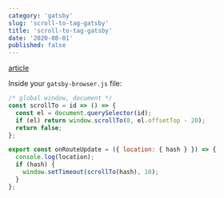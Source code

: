 ```yaml
---
category: 'gatsby'
slug: 'scroll-to-tag-gatsby'
title: 'scroll-to-tag-gatsby'
date: '2020-08-01'
published: false
---
```


<a href="https://github.com/CanRau/gatsby-scroll-bug/blob/master/gatsby-browser.js">
  article
</a>

Inside your `gatsby-browser.js` file:

```js
/* global window, document */
const scrollTo = id => () => {
  const el = document.querySelector(id);
  if (el) return window.scrollTo(0, el.offsetTop - 20);
  return false;
};

export const onRouteUpdate = ({ location: { hash } }) => {
  console.log(location);
  if (hash) {
    window.setTimeout(scrollTo(hash), 10);
  }
};
```
